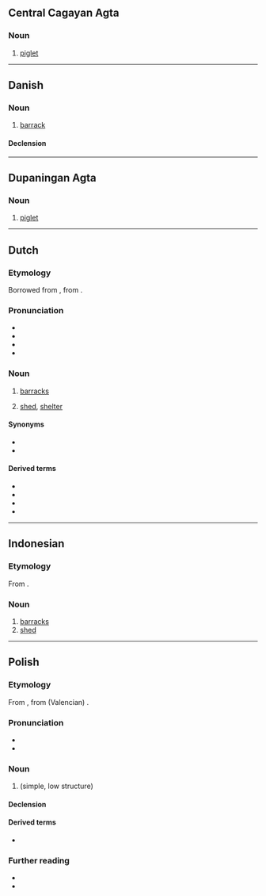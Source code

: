 {{also|Barak|barák|Barák|bar-ak}}
==Central Cagayan Agta==

===Noun===
{{head|agt|noun}}

# [[piglet]]

----

==Danish==

===Noun===
{{da-noun}}

# [[barrack]]

====Declension====
{{da-decl|en|er|dc=1}}

----

==Dupaningan Agta==

===Noun===
{{head|duo|noun}}

# [[piglet]]

----

==Dutch==

===Etymology===
Borrowed from {{bor|nl|fr|baraque}}, from {{der|nl|es|barraca}}.

===Pronunciation===
* {{IPA|nl|/baːˈrɑk/}}
* {{audio|nl|Nl-barak.ogg|Audio}}
* {{hyphenation|nl|ba|rak}}
* {{rhymes|nl|ɑk}}

===Noun===
{{nl-noun|f|barakken|barakje}}

# [[barracks]]
# {{lb|nl|Belgium}} [[shed]], [[shelter]]

====Synonyms====
{{sense|shed}}
* {{l|nl|schuur}}
* {{l|nl|tuinhuis}}

====Derived terms====
* {{l|nl|kampbarak}}
* {{l|nl|officiersbarak}}
* {{l|nl|praatbarak}}
* {{l|nl|soldatenbarak}}

----

==Indonesian==

===Etymology===
From {{der|id|nl|barak}}.

===Noun===
{{id-noun}}

# [[barracks]]
# [[shed]]

----

==Polish==
{{wp|lang=pl}}

===Etymology===
From {{bor|pl|fr|baraque}}, from (Valencian) {{der|pl|ca|barraca}}.

===Pronunciation===
* {{pl-IPA}}
* {{audio|pl|Pl-barak.ogg|Audio}}

===Noun===
{{pl-noun|m-in|dim=baraczek}}

# {{l|en|[[barrack]], [[shack]]}} (simple, low structure)

====Declension====
{{pl-decl-noun-m-in}}

====Derived terms====
* {{q|adjective}} {{l|pl|barakowy}}

===Further reading===
* {{R:pl:WSJP}}
* {{R:PWN}}